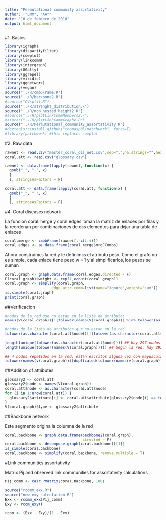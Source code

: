 ```yaml
---
title: "Permutational community assortativity"
author: '"LMM", "AA"'
date: "10 de febrero de 2018"
output: html_document
---
```


#1. Basics

```r
library(igraph)
library(disparityfilter)
library(cowplot)
library(linkcomm)
library(intergraph)
library(GGally)
library(ggrepel)
library(viridis)
library(ggnetwork)
library(vegan)
source("../R/cmbDFrame.R")
source("../R/backbone2.R")
#source("CVsplit.R")
source("../R/strenght_distribution.R")
source("../R/non_nested_height2.R")
#source("../R/plotLinkCommMembers2.R")
#source("../R/plotLinkCommGraph2.R")
source("../R/Permutational_community_assortativity.R")
#devtools::install_github("thomasp85/patchwork", force=T)
#library(patchwork) #this replaces cowplot
```

#2. Raw data

```r
rawnet <- read.csv("master_coral_dis_net.csv",sep=",",na.strings="",header=T, stringsAsFactors = F)
coral.att <- read.csv("glossary.csv")
```

```r
rawnet <- data.frame(lapply(rawnet, function(x) {
  gsub("_", " ", x)
  }
  ), stringsAsFactors = F)

coral.att <- data.frame(lapply(coral.att, function(x) {
  gsub("_", " ", x)
  }
  ), stringsAsFactors = F)
```




#4. Coral diseases network

La funcion coral.merge y coral.edges toman la matriz de enlaces por filas y la reordenan por combinaciones de dos elementos para dejar una tabla de enlaces

```r
coral.merge <- cmbDFrame(rawnet[,-c(1:4)])
coral.edges <- as.data.frame(coral.merge$mrgCCombs)
```

Ahora construimos la red y le definimos el atributo peso. Como el grafo no es simple, cada enlace tiene peso w = 1 y al simplificarlos, los pesos se suman

```r
coral.graph <- graph.data.frame(coral.edges,directed = F)
E(coral.graph)$weight <- rep(1,ecount(coral.graph))
coral.graph <- simplify(coral.graph,
                     edge.attr.comb=list(name="ignore",weight="sum"))
is.simple(coral.graph)
print(coral.graph)
```

##Verificacion

```r
#nodos de la red que no estan en la lista de atributos
names(V(coral.graph))[!(tolower(names(V(coral.graph))) %in% tolower(as.character(coral.att$node)))]

#nodos de la lista de atributos que no estan en la red
tolower(as.character(coral.att$node))[!(tolower(as.character(coral.att$node)) %in% tolower(names(V(coral.graph))))]

length(unique(tolower(as.character(coral.att$node)))) ## Hay 297 nodos en total segun el glosario
length(unique(tolower(names(V(coral.graph))))) ## Segun la red, hay 293 nodos en total

## 4 nodos repetidos en la red, estan escritos alguna vez con mayusculas y otras con minusculas
tolower(names(V(coral.graph)))[duplicated(tolower(names(V(coral.graph))))] 

```

##Addition of attributes

```r
glossary2 <- coral.att
glossary2$node <- names(V(coral.graph))
coral.att$node <- as.character(coral.att$node)
for (i in 1:nrow(coral.att)) {
  glossary2$attribute[i] <- coral.att$attribute[glossary2$node[i] == tolower(coral.att$node)] 
}
V(coral.graph)$type <- glossary2$attribute
```

##Backbone network

Este segmento origina la columna de la red 

```r
coral.backbone <- graph.data.frame(backbone2(coral.graph), 
                                   directed = F)
coral.backbone <- decompose.graph(coral.backbone)[[1]]
is_simple(coral.backbone)
coral.backbone <- simplify(coral.backbone, remove.multiple = T)
```

#Link communities assortativity

Matrix Pij and observed link communities for assortativity calculations

```r
Pij_comm <- calc_Pmatrix(coral.backbone, 100)
```


```r
source("rcomm_exx.R")
source("new_exy_calculation.R")
Exx <- rcomm_exx(Pij_comm)
Exy <- rcom_exy()

rcom <- (Exx - Exy)/(1 - Exy)
```

